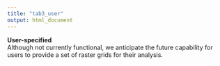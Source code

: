 ```yaml
---
title: "tab3_user"
output: html_document
---
```

**User-specified**  
Although not currently functional, we anticipate the future capability for users to provide a set of raster grids for their analysis.  


